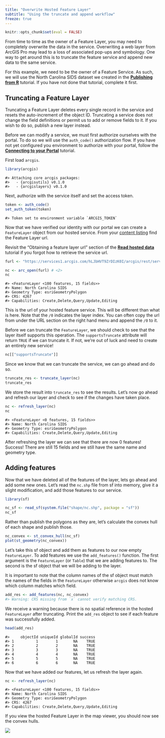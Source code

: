 ```yaml
---
title: "Overwrite Hosted Feature Layer"
subtitle: "Using the truncate and append workflow"
freeze: true
--- 
```


```r
knitr::opts_chunk$set(eval = FALSE)
```

From time to time as the owner of a Feature Layer, you may need to completely overwrite the data in the service. Overwriting a web layer from ArcGIS Pro may lead to a loss of associated pop-ups and symbology. One way to get around this is to truncate the feature service and append new data to the same service. 

For this example, we need to be the owner of a Feature Service. As such, we will use the North Carolina SIDS dataset we created in the [**Publishing from R**](../publishing.qmd) tutorial. If you have not done that tutorial, complete it first.  

## Truncating a Feature Layer

Truncating a Feature Layer deletes every single record in the service and resets the auto-increment of the object ID. Truncating a service does not change the field definitions or permit us to add or remove fields to it. If you wish to do so, publish a new layer instead. 

Before we can modify a service, we must first authorize ourselves with the portal. To do so we will use the `auth_code()` authorization flow. If you have not yet configured you environment to authorize with your portal, follow the [**Connecting to your Portal**](../connecting-to-a-portal.qmd) tutorial. 

First load `arcgis`.

```r
library(arcgis)
```
```
#> Attaching core arcgis packages:
#>   - {arcgisutils} v0.1.0
#>   - {arcgislayers} v0.1.0
```

Next, authorize with the service itself and set the access token.

```r
token <- auth_code()
set_auth_token(token)
```
```
#> Token set to environment variable `ARCGIS_TOKEN`
```

Now that we have verified our identity with our portal we can create a `FeatureLayer` object from our hosted service. From your [content listing](https://arcgis.com/home/content.html) find the Feature Layer url. 

:::{.callout-tip}
Revisit the "Obtaining a feature layer url" section of the [**Read hosted data**](../read-data.qmd#obtaining-a-feature-layer-url) tutorial if you forgot how to retrieve the service url.
:::

```r
furl <- "https://services1.arcgis.com/hLJbHVT9ZrDIzK0I/arcgis/rest/services/North%20Carolina%20SIDS/FeatureServer/0" # <1>

nc <- arc_open(furl) # <2>
nc
```
```
#> <FeatureLayer <100 features, 15 fields>>
#> Name: North Carolina SIDS
#> Geometry Type: esriGeometryPolygon
#> CRS: 4267
#> Capabilities: Create,Delete,Query,Update,Editing
```

:::{.aside}
This is the url of your hosted feature service. This will be different than what is here. Note that the `/0` indicates the layer index. You can often copy the url from under the URL section on the right hand menu and append the `/0` to it. 
:::


Before we can truncate the `FeatureLayer`, we should check to see that the layer itself supports this operation. The `supportsTruncate` attribute will return `TRUE` if we can truncate it. If not, we're out of luck and need to create an entirely new service! 

```r
nc[["supportsTruncate"]]
```

Since we know that we can truncate the service, we can go ahead and do so. 

```r
truncate_res <- truncate_layer(nc)
truncate_res
```
We store the result into `truncate_res` to see the results. Let's now go ahead and refresh our layer and check to see if the changes have taken place. 

```r
nc <- refresh_layer(nc)
nc
```
```
#> <FeatureLayer <0 features, 15 fields>>
#> Name: North Carolina SIDS
#> Geometry Type: esriGeometryPolygon
#> Capabilities: Create,Delete,Query,Update,Editing
```

After refreshing the layer we can see that there are now 0 features! Success! There are still 15 fields and we still have the same name and geometry type. 

## Adding features

Now that we have deleted all of the features of the layer, lets go ahead and add some new ones. Let's read the `nc.shp` file from sf into memory, give it a slight modification, and add those features to our service. 

```r
library(sf)

nc_sf <- read_sf(system.file("shape/nc.shp", package = "sf"))
nc_sf
```

Rather than publish the polygons as they are, let's calculate the convex hull of each shape and publish those. 

```r
nc_convex <- st_convex_hull(nc_sf)
plot(st_geometry(nc_convex))
```

Let's take this sf object and add them as features to our now empty `FeatureLayer`. To add features we use the `add_features()` function. The first argument is the `FeatureLayer` (or `Table`) that we are adding features to. The second is the sf object that we will be adding to the layer.

:::{.callout-tip}
It is important to note that the column names of the sf object must match the names of the fields in the `FeatureLayer` otherwise `arcgis` does not know which column matches which field. 
:::

```r
add_res <- add_features(nc, nc_convex)
#> Warning: CRS missing from `x` cannot verify matching CRS.
```

We receive a warning because there is no spatial reference in the hosted `FeatureLayer` after truncating. Print the `add_res` object to see if each feature was successfully added.

```r
head(add_res)
```
```
#>     objectId uniqueId globalId success
#> 1          1        1       NA    TRUE
#> 2          2        2       NA    TRUE
#> 3          3        3       NA    TRUE
#> 4          4        4       NA    TRUE
#> 5          5        5       NA    TRUE
#> 6          6        6       NA    TRUE
```

Now that we have added our features, let us refresh the layer again.

```r
nc <- refresh_layer(nc)
```
```
#> <FeatureLayer <100 features, 15 fields>>
#> Name: North Carolina SIDS
#> Geometry Type: esriGeometryPolygon
#> CRS: 4267
#> Capabilities: Create,Delete,Query,Update,Editing
```

If you view the hosted Feature Layer in the map viewer, you should now see the convex hulls.

![](images/nc-convex-hulls.png)


